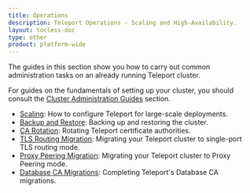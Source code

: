 ```yaml
---
title: Operations
description: Teleport Operations - Scaling and High-Availability.
layout: tocless-doc
type: other
product: platform-wide
---
```


The guides in this section show you how to carry out common administration tasks
on an already running Teleport cluster.

For guides on the fundamentals of setting up your cluster, you should consult
the [Cluster Administration Guides](../admin/admin.mdx) section.

- [Scaling](scaling.mdx): How to configure Teleport for large-scale deployments.
- [Backup and Restore](backup-restore.mdx): Backing up and restoring the cluster.
- [CA Rotation](ca-rotation.mdx): Rotating Teleport certificate authorities.
- [TLS Routing Migration](tls-routing.mdx): Migrating your Teleport cluster to single-port TLS routing mode.
- [Proxy Peering Migration](proxy-peering.mdx): Migrating your Teleport cluster to Proxy Peering mode.
- [Database CA Migrations](db-ca-migrations.mdx): Completing Teleport's Database CA migrations.
